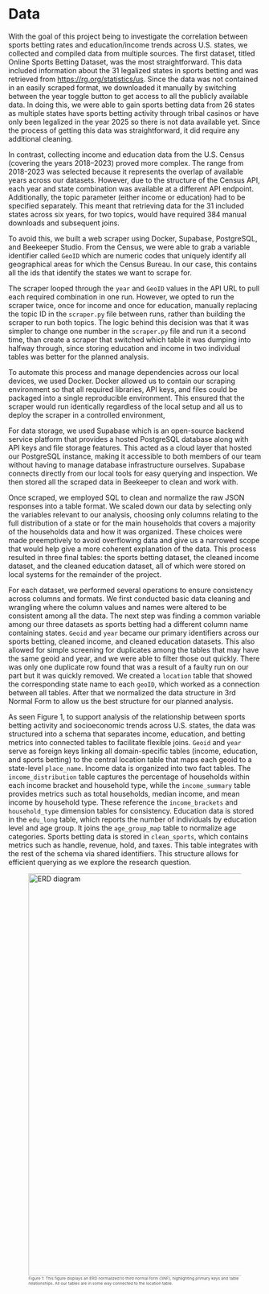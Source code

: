 # Data
With the goal of this project being to investigate the correlation between sports betting rates and education/income trends across U.S. states, we collected and compiled data from multiple sources. The first dataset, titled Online Sports Betting Dataset, was the most straightforward. This data included information about the 31 legalized states in sports betting and was retrieved from <https://rg.org/statistics/us>. Since the data was not contained in an easily scraped format, we downloaded it manually by switching between the year toggle button to get access to all the publicly available data. In doing this, we were able to gain sports betting data from 26 states as multiple states have sports betting activity through tribal casinos or have only been legalized in the year 2025 so there is not data available yet. Since the process of getting this data was straightforward, it did require any additional cleaning.

In contrast, collecting income and education data from the U.S. Census (covering the years 2018–2023) proved more complex. The range from 2018-2023 was selected because it represents the overlap of available years across our datasets. However, due to the structure of the Census API, each year and state combination was available at a different API endpoint. Additionally, the topic parameter (either income or education) had to be specified separately. This meant that retrieving data for the 31 included states across six years, for two topics, would have required 384 manual downloads and subsequent joins. 

To avoid this, we built a web scraper using Docker, Supabase, PostgreSQL, and Beekeeper Studio. From the Census, we were able to grab a variable identifier called `GeoID` which are numeric codes that uniquely identify all geographical areas for which the Census Bureau. In our case, this contains all the ids that identify the states we want to scrape for.

The scraper looped through the `year` and `GeoID` values in the API URL to pull each required combination in one run. However, we opted to run the scraper twice, once for income and once for education, manually replacing the topic ID in the `scraper.py` file between runs, rather than building the scraper to run both topics. The logic behind this decision was that it was simpler to change one number in the `scraper.py` file and run it a second time, than create a scraper that switched which table it was dumping into halfway through, since storing education and income in two individual tables was better for the planned analysis. 

To automate this process and manage dependencies across our local devices, we used Docker. Docker allowed us to contain our scraping environment so that all required libraries, API keys, and files could be packaged into a single reproducible environment. This ensured that the scraper would run identically regardless of the local setup and all us to deploy the scraper in a controlled environment,

For data storage, we used Supabase which is an open-source backend service platform that provides a hosted PostgreSQL database along with API keys and file storage features. This acted as a cloud layer that hosted our PostgreSQL instance, making it accessible to both members of our team without having to manage database infrastructure ourselves. Supabase connects directly from our local tools for easy querying and inspection. We then stored all the scraped data in Beekeeper to clean and work with.

Once scraped, we employed SQL to clean and normalize the raw JSON responses into a table format. We scaled down our data by selecting only the variables relevant to our analysis, choosing only columns relating to the full distribution of a state or for the main households that covers a majority of the households data and how it was organized. These choices were made preemptively to avoid overflowing data and give us a narrowed scope that would help give a more coherent explanation of the data. This process resulted in three final tables: the sports betting dataset, the cleaned income dataset, and the cleaned education dataset, all of which were stored on local systems for the remainder of the project. 

For each dataset, we performed several operations to ensure consistency across columns and formats. We first conducted basic data cleaning and wrangling where the column values and names were altered to be consistent among all the data. The next step was finding a common variable among our three datasets as sports betting had a different column name containing states. `Geoid` and `year` became our primary identifiers across our sports betting, cleaned income, and cleaned education datasets. This also allowed for simple screening for duplicates among the tables that may have the same geoid and year, and we were able to filter those out quickly. There was only one duplicate row found that was a result of a faulty run on our part but it was quickly removed. We created a `location` table that showed the corresponding state name to each `geoID`, which worked as a connection between all tables. After that we normalized the data structure in 3rd Normal Form to allow us the best structure for our planned analysis.

As seen Figure 1, to support analysis of the relationship between sports betting activity and socioeconomic trends across U.S. states, the data was structured into a schema that separates income, education, and betting metrics into connected tables to facilitate flexible joins. `Geoid` and `year` serve as foreign keys linking all domain-specific tables (income, education, and sports betting) to the central location table that maps each geoid to a state-level `place_name`. Income data is organized into two fact tables. The `income_distribution` table captures the percentage of households within each income bracket and household type, while the `income_summary` table provides metrics such as total households, median income, and mean income by household type. These reference the `income_brackets` and `household_type` dimension tables for consistency. Education data is stored in the `edu_long` table, which reports the number of individuals by education level and age group. It joins the `age_group_map` table to normalize age categories. Sports betting data is stored in `clean_sports`, which contains metrics such as handle, revenue, hold, and taxes. This table integrates with the rest of the schema via shared identifiers. This structure allows for efficient querying as we explore the research question.

<figure id="fig-erd">
  <img src="figures/figure1a.png" alt="ERD diagram" width="800">
  <figcaption style="font-size: 8px; color: #555;">
    Figure 1: This figure displays an ERD normalized to third normal form (3NF), highlighting primary keys and table relationships. All our tables are in some way connected to the location table.
  </figcaption>
</figure>
